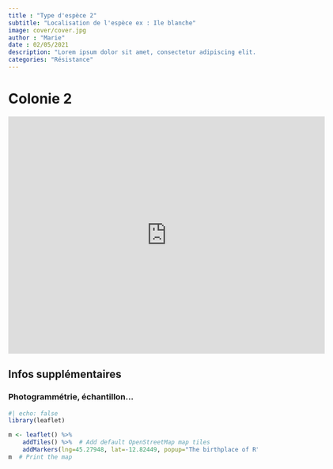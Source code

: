 ```yaml
---
title : "Type d'espèce 2"
subtitle: "Localisation de l'espèce ex : Ile blanche"
image: cover/cover.jpg
author : "Marie"
date : 02/05/2021
description: "Lorem ipsum dolor sit amet, consectetur adipiscing elit. Vestibulum tincidunt nisi sapien, id ornare ligula fringilla at. In eget lacus eros. In quis laoreet magna. Duis suscipit mollis porta. In hac habitasse platea dictumst. Morbi in tempor orci. Fusce augue purus, gravida et felis quis, tincidunt finibus erat."
categories: "Résistance"
---
```


# Colonie 2

<iframe allowfullscreen width="640" height="480" loading="lazy" frameborder="0" src="https://p3d.in/e/G0Eog" alt="Image de corail 3D">

</iframe>

## Infos supplémentaires
### Photogrammétrie, échantillon...

<!--
<img src="coraux.jpg" alt="Coraux"/> -->

```r
#| echo: false
library(leaflet)

m <- leaflet() %>%
    addTiles() %>%  # Add default OpenStreetMap map tiles
    addMarkers(lng=45.27948, lat=-12.82449, popup="The birthplace of R")
m  # Print the map
```


